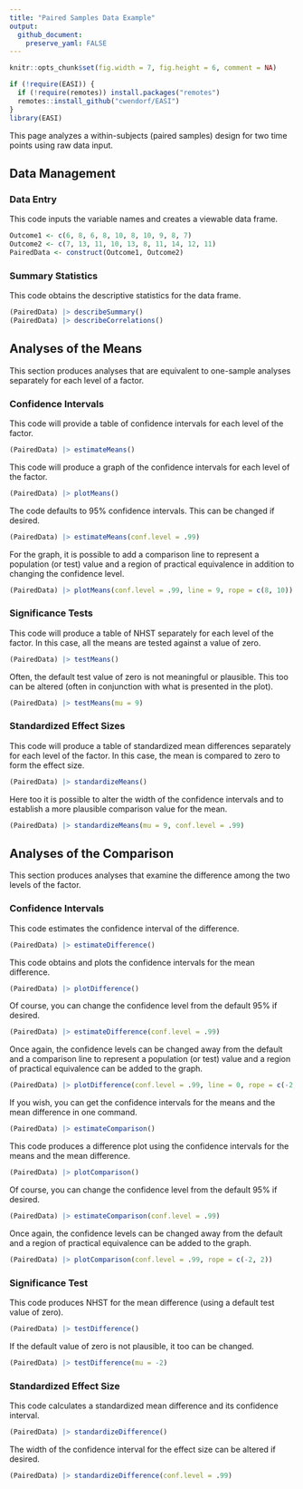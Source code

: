 ```yaml
---
title: "Paired Samples Data Example"
output:
  github_document:
    preserve_yaml: FALSE
---
```


```r
knitr::opts_chunk$set(fig.width = 7, fig.height = 6, comment = NA)
```

```r
if (!require(EASI)) {
  if (!require(remotes)) install.packages("remotes")
  remotes::install_github("cwendorf/EASI")
}
library(EASI)
```

This page analyzes a within-subjects (paired samples) design for two time points using raw data input.

## Data Management

### Data Entry

This code inputs the variable names and creates a viewable data frame.
```r
Outcome1 <- c(6, 8, 6, 8, 10, 8, 10, 9, 8, 7)
Outcome2 <- c(7, 13, 11, 10, 13, 8, 11, 14, 12, 11)
PairedData <- construct(Outcome1, Outcome2)
```

### Summary Statistics

This code obtains the descriptive statistics for the data frame.
```r
(PairedData) |> describeSummary()
(PairedData) |> describeCorrelations()
```

## Analyses of the Means

This section produces analyses that are equivalent to one-sample analyses separately for each level of a factor.

### Confidence Intervals

This code will provide a table of confidence intervals for each level of the factor.
```r
(PairedData) |> estimateMeans()
```

This code will produce a graph of the confidence intervals for each level of the factor.
```r
(PairedData) |> plotMeans()
```

The code defaults to 95% confidence intervals. This can be changed if desired.
```r
(PairedData) |> estimateMeans(conf.level = .99)
```

For the graph, it is possible to add a comparison line to represent a population (or test) value and a region of practical equivalence in addition to changing the confidence level.
```r
(PairedData) |> plotMeans(conf.level = .99, line = 9, rope = c(8, 10))
```

### Significance Tests

This code will produce a table of NHST separately for each level of the factor. In this case, all the means are tested against a value of zero.
```r
(PairedData) |> testMeans()
```

Often, the default test value of zero is not meaningful or plausible. This too can be altered (often in conjunction with what is presented in the plot).
```r
(PairedData) |> testMeans(mu = 9)
```

### Standardized Effect Sizes

This code will produce a table of standardized mean differences separately for each level of the factor. In this case, the mean is compared to zero to form the effect size.
```r
(PairedData) |> standardizeMeans()
```

Here too it is possible to alter the width of the confidence intervals and to establish a more plausible comparison value for the mean.
```r
(PairedData) |> standardizeMeans(mu = 9, conf.level = .99)
```

## Analyses of the Comparison

This section produces analyses that examine the difference among the two levels of the factor.

### Confidence Intervals

This code estimates the confidence interval of the difference.
```r
(PairedData) |> estimateDifference()
```

This code obtains and plots the confidence intervals for the mean difference.
```r
(PairedData) |> plotDifference()
```

Of course, you can change the confidence level from the default 95% if desired.
```r
(PairedData) |> estimateDifference(conf.level = .99)
```

Once again, the confidence levels can be changed away from the default and a comparison line to represent a population (or test) value and a region of practical equivalence can be added to the graph.
```r
(PairedData) |> plotDifference(conf.level = .99, line = 0, rope = c(-2, 2))
```

If you wish, you can get the confidence intervals for the means and the mean difference in one command.
```r
(PairedData) |> estimateComparison()
```

This code produces a difference plot using the confidence intervals for the means and the mean difference.
```r
(PairedData) |> plotComparison()
```

Of course, you can change the confidence level from the default 95% if desired.
```r
(PairedData) |> estimateComparison(conf.level = .99)
```

Once again, the confidence levels can be changed away from the default and a region of practical equivalence can be added to the graph.
```r
(PairedData) |> plotComparison(conf.level = .99, rope = c(-2, 2))
```

### Significance Test

This code produces NHST for the mean difference (using a default test value of zero).
```r
(PairedData) |> testDifference()
```

If the default value of zero is not plausible, it too can be changed.
```r
(PairedData) |> testDifference(mu = -2)
```

### Standardized Effect Size

This code calculates a standardized mean difference and its confidence interval.
```r
(PairedData) |> standardizeDifference()
```

The width of the confidence interval for the effect size can be altered if desired.
```r
(PairedData) |> standardizeDifference(conf.level = .99)
```

